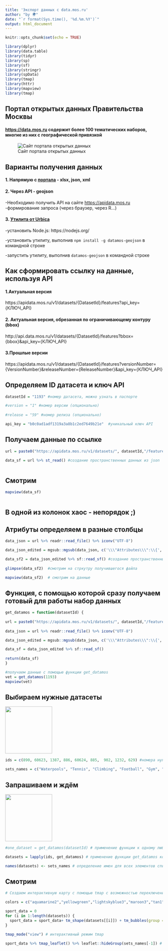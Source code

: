 ```yaml
---
title: 'Экспорт данных с data.mos.ru'
author: "by 🌍"
date: "`r format(Sys.time(), '%d.%m.%Y')`"
output: html_document
---
```


```r
knitr::opts_chunk$set(echo = TRUE)

library(dplyr)
library(data.table)
library(tidyr)
library(sp)
library(sf)
library(stringr)
library(spData)
library(tmap)
library(httr)
library(mapview)
library(tmap)

```


## Портал открытых данных Правительства Москвы 
#### [https://data.mos.ru](https://data.mos.ru) содержит более 100 тематичеcких наборов, многие из них с географичеcкой привязкой


![Сайт портала открытых данных](datamos.png)



## Варианты получения данных

#### 1. Напрямую с [портала](https://data.mos.ru) -  xlsx, json, xml


####  2. Через API - geojson

-Необходимо получить API на сайте [https://apidata.mos.ru](https://apidata.mos.ru)
-формирование запроса (через браузер, через R...)

#### 3. [Утилита от Urbica](https://github.com/urbica/datamos-geojson)

-установить Node.js: https://nodejs.org/

-установить утилиту, выполнив  `npm install -g datamos-geojson` в командной строке
    
-запустить утилиту, выполнив `datamos-geojson` в командной строке 


## Как сформировать ссылку на данные, используя API

#### 1.Актуальная версия

https://apidata.mos.ru/v1/datasets/{DatasetId}/features?api_key={КЛЮЧ_API}


#### 2. Актуальная версия, обрезанная по ограничивающему контуру (bbox)

http://api.data.mos.ru/v1/datasets/{DatasetId}/features?bbox={bbox}&api_key={КЛЮЧ_API}


#### 3.Прошлые версии

https://apidata.mos.ru/v1/datasets/{DatasetId}/features?versionNumber={VersionNumber}&releaseNumber={ReleaseNumber}&api_key={КЛЮЧ_API}


##  Определяем ID датасета и ключ API

```r

datasetId = "1193" #номер датасета, можно узнать в паспорте

#version = "1" #номер версии (опционально)
    
#release = "59" #номер релиза (опционально)

api_key = "b0c0ad1adf1319a3a8b1c2ed7649b21e"  #уникальный ключ API
```


## Получаем данные по ссылке

```r

url = paste0("https://apidata.mos.ru/v1/datasets/", datasetId,"/features?api_key=",api_key) # формирование ссылки

data_sf = url %>% st_read() #создание пространственных данных из json
        
```

## Cмотрим

```r

mapview(data_sf)        
        
```

## В одной из колонок хаос - непорядок ;)

## Атрибуты определяем в разные столбцы

```r

data_json = url %>% readr::read_file() %>% iconv("UTF-8")

data_json_edited = mgsub::mgsub(data_json, c('\\\"Attributes\\\":\\{', '\\}\\,\"type\":\"Feature\"\\}'), c('','\\,\"type\"\\:\"Feature\"\\}')) #удаляем Attributes как группу, которая содержит в себе множетсво разных характеристик 

data_sf2 = data_json_edited %>% sf::read_sf() #создание пространственных данных из json
                
glimpse(data_sf2)  #смотрим на стркутру получившегося файла

mapview(data_sf2)  # смотрим на данные

```



## Функция, с помощью которой сразу получаем готовый для работы набор данных

```r

get_datamos = function(datasetId) {
  
url = paste0("https://apidata.mos.ru/v1/datasets/", datasetId,"/features?api_key=","b0c0ad1adf1319a3a8b1c2ed7649b21e")
  
data_json = url %>% readr::read_file() %>% iconv("UTF-8")

data_json_edited = mgsub::mgsub(data_json, c('\\\"Attributes\\\":\\{', '\\}\\,\"type\":\"Feature\"\\}'), c('','\\,\"type\"\\:\"Feature\"\\}')) #удаляем Attributes как группу, которая содержит в себе множетсво разных характеристик 

data_sf = data_json_edited %>% sf::read_sf()
 
return(data_sf)
}

#получаем данные с помощью функции get_datamos
vet = get_datamos(1193)
mapview(vet)

```


## Выбираем нужные датасеты
![](Sport.png){width=150px}

```r

ids = c(890, 60623, 1387, 886, 60624, 885,	902, 1232, 629) #номера нужных нам датасетов

sets_names = c("Waterpools", "Tennis", "Climbing", "Football", "Gym", "Regby", "Equestrian", "Ice skating", "SportHalls") #их названия


```


## Запрашиваем и ждём
![](ask.jpg){width=150px}


```r

#one_dataset = get_datamos(datasetId) # применение функции к одному любому датасету

datasets = lapply(ids, get_datamos) # применение функции get_datamos ко всем нужным нам датаестам 

names(datasets) <- sets_names # определение имен для всех элементов списка

```

## Смотрим

```r

# Создаем интерактивную карту с помощью tmap с возможностью переключения слоев

colors = c("aquamarine2","yellowgreen","lightskyblue3","maroon3","tan1") # цвета, чтобы было веселее

sport_data = 0
for (i in 1:length(datasets)) {
  sport_data = sport_data+ tm_shape(datasets[[i]]) + tm_bubbles(group = sets_names[i], size = 0.1, col = colors[i]) 
} 

tmap_mode("view") # интерактивный режим tmap

sport_data %>% tmap_leaflet() %>% leaflet::hideGroup(sets_names[-1]) # отображаем все данные на карте, используем leaflet для переключения слоев

```


